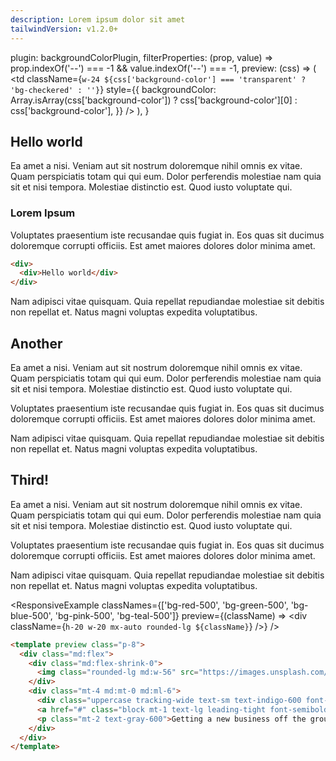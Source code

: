 ```yaml
---
description: Lorem ipsum dolor sit amet
tailwindVersion: v1.2.0+
---
```



  plugin: backgroundColorPlugin,
  filterProperties: (prop, value) => prop.indexOf('--') === -1 && value.indexOf('--') === -1,
  preview: (css) => (
    <td
      className={`w-24 ${css['background-color'] === 'transparent' ? 'bg-checkered' : ''}`}
      style={{
        backgroundColor: Array.isArray(css['background-color'])
          ? css['background-color'][0]
          : css['background-color'],
      }}
    />
  ),
}

## Hello world

Ea amet a nisi. Veniam aut sit nostrum doloremque nihil omnis ex vitae. Quam perspiciatis totam qui qui eum. Dolor perferendis molestiae nam quia sit et nisi tempora. Molestiae distinctio est. Quod iusto voluptate qui.

### Lorem Ipsum

Voluptates praesentium iste recusandae quis fugiat in. Eos quas sit ducimus doloremque corrupti officiis. Est amet maiores dolores dolor minima amet.

```html
<div>
  <div>Hello world</div>
</div>
```

Nam adipisci vitae quisquam. Quia repellat repudiandae molestiae sit debitis non repellat et. Natus magni voluptas expedita voluptatibus.

## <Heading number="1" badge="v1.1.0+">Another</Heading>

Ea amet a nisi. Veniam aut sit nostrum doloremque nihil omnis ex vitae. Quam perspiciatis totam qui qui eum. Dolor perferendis molestiae nam quia sit et nisi tempora. Molestiae distinctio est. Quod iusto voluptate qui.

Voluptates praesentium iste recusandae quis fugiat in. Eos quas sit ducimus doloremque corrupti officiis. Est amet maiores dolores dolor minima amet.

Nam adipisci vitae quisquam. Quia repellat repudiandae molestiae sit debitis non repellat et. Natus magni voluptas expedita voluptatibus.

## Third!

Ea amet a nisi. Veniam aut sit nostrum doloremque nihil omnis ex vitae. Quam perspiciatis totam qui qui eum. Dolor perferendis molestiae nam quia sit et nisi tempora. Molestiae distinctio est. Quod iusto voluptate qui.

Voluptates praesentium iste recusandae quis fugiat in. Eos quas sit ducimus doloremque corrupti officiis. Est amet maiores dolores dolor minima amet.

Nam adipisci vitae quisquam. Quia repellat repudiandae molestiae sit debitis non repellat et. Natus magni voluptas expedita voluptatibus.

<ResponsiveExample
  classNames={['bg-red-500', 'bg-green-500', 'bg-blue-500', 'bg-pink-500', 'bg-teal-500']}
  preview={(className) => <div className={`h-20 w-20 mx-auto rounded-lg ${className}`} />}
/>

```html
<template preview class="p-8">
  <div class="md:flex">
    <div class="md:flex-shrink-0">
      <img class="rounded-lg md:w-56" src="https://images.unsplash.com/photo-1556740738-b6a63e27c4df?ixlib=rb-1.2.1&ixid=eyJhcHBfaWQiOjEyMDd9&auto=format&fit=crop&w=2550&q=80" alt="Woman paying for a purchase">
    </div>
    <div class="mt-4 md:mt-0 md:ml-6">
      <div class="uppercase tracking-wide text-sm text-indigo-600 font-bold">Marketing</div>
      <a href="#" class="block mt-1 text-lg leading-tight font-semibold text-gray-900 hover:underline">Finding customers for your new business</a>
      <p class="mt-2 text-gray-600">Getting a new business off the ground is a lot of hard work. Here are five ideas you can use to find your first customers.</p>
    </div>
  </div>
</template>
```
